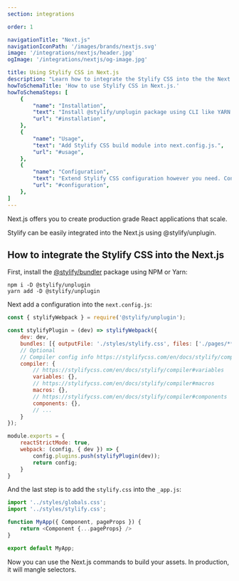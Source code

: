 ```yaml
---
section: integrations

order: 1

navigationTitle: "Next.js"
navigationIconPath: '/images/brands/nextjs.svg'
image: '/integrations/nextjs/header.jpg'
ogImage: '/integrations/nextjs/og-image.jpg'

title: Using Stylify CSS in Next.js
description: "Learn how to integrate the Stylify CSS into the the Next.js. Code your Next.js website faster with Stylify CSS."
howToSchemaTitle: 'How to use Stylify CSS in Next.js.'
howToSchemaSteps: [
	{
		"name": "Installation",
		"text": "Install @stylify/unplugin package using CLI like YARN or NPM.",
		"url": "#installation",
	},
	{
		"name": "Usage",
		"text": "Add Stylify CSS build module into next.config.js.",
		"url": "#usage",
	},
	{
		"name": "Configuration",
		"text": "Extend Stylify CSS configuration however you need. Configure variables, components, custom selectors and a lot more.",
		"url": "#configuration",
	},
]
---
```


Next.js offers you to create production grade React applications that scale.

Stylify can be easily integrated into the Next.js using @stylify/unplugin.

<StackBlitzLink link="stylify-nextjs-template" />

## How to integrate the Stylify CSS into the Next.js

First, install the [@stylify/bundler](/en/docs/unplugin) package using NPM or Yarn:

```
npm i -D @stylify/unplugin
yarn add -D @stylify/unplugin
```

Next add a configuration into the `next.config.js`:

```javascript
const { stylifyWebpack } = require('@stylify/unplugin');

const stylifyPlugin = (dev) => stylifyWebpack({
	dev: dev,
	bundles: [{ outputFile: './styles/stylify.css', files: ['./pages/**/*.js'] }],
	// Optional
	// Compiler config info https://stylifycss.com/en/docs/stylify/compiler#configuration
	compiler: {
		// https://stylifycss.com/en/docs/stylify/compiler#variables
		variables: {},
		// https://stylifycss.com/en/docs/stylify/compiler#macros
		macros: {},
		// https://stylifycss.com/en/docs/stylify/compiler#components
		components: {},
		// ...
	}
});

module.exports = {
	reactStrictMode: true,
	webpack: (config, { dev }) => {
		config.plugins.push(stylifyPlugin(dev));
		return config;
	}
}
```

And the last step is to add the `stylify.css` into the `_app.js`:

```javascript
import '../styles/globals.css';
import '../styles/stylify.css';

function MyApp({ Component, pageProps }) {
	return <Component {...pageProps} />
}

export default MyApp;
```

Now you can use the Next.js commands to build your assets. In production, it will mangle selectors.

<WhereToNext />
